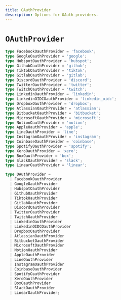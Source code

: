 ```yaml
---
title: OAuthProvider
description: Options for OAuth providers.
---
```


# `OAuthProvider`

```ts
type FacebookOauthProvider = 'facebook';
type GoogleOauthProvider = 'google';
type HubspotOauthProvider = 'hubspot';
type GithubOauthProvider = 'github';
type TiktokOauthProvider = 'tiktok';
type GitlabOauthProvider = 'gitlab';
type DiscordOauthProvider = 'discord';
type TwitterOauthProvider = 'twitter';
type TwitchOauthProvider = 'twitch';
type LinkedinOauthProvider = 'linkedin';
type LinkedinOIDCOauthProvider = 'linkedin_oidc';
type DropboxOauthProvider = 'dropbox';
type AtlassianOauthProvider = 'atlassian';
type BitbucketOauthProvider = 'bitbucket';
type MicrosoftOauthProvider = 'microsoft';
type NotionOauthProvider = 'notion';
type AppleOauthProvider = 'apple';
type LineOauthProvider = 'line';
type InstagramOauthProvider = 'instagram';
type CoinbaseOauthProvider = 'coinbase';
type SpotifyOauthProvider = 'spotify';
type XeroOauthProvider = 'xero';
type BoxOauthProvider = 'box';
type SlackOauthProvider = 'slack';
type LinearOauthProvider = 'linear';

type OAuthProvider =
  | FacebookOauthProvider
  | GoogleOauthProvider
  | HubspotOauthProvider
  | GithubOauthProvider
  | TiktokOauthProvider
  | GitlabOauthProvider
  | DiscordOauthProvider
  | TwitterOauthProvider
  | TwitchOauthProvider
  | LinkedinOauthProvider
  | LinkedinOIDCOauthProvider
  | DropboxOauthProvider
  | AtlassianOauthProvider
  | BitbucketOauthProvider
  | MicrosoftOauthProvider
  | NotionOauthProvider
  | AppleOauthProvider
  | LineOauthProvider
  | InstagramOauthProvider
  | CoinbaseOauthProvider
  | SpotifyOauthProvider
  | XeroOauthProvider
  | BoxOauthProvider
  | SlackOauthProvider
  | LinearOauthProvider;
```
